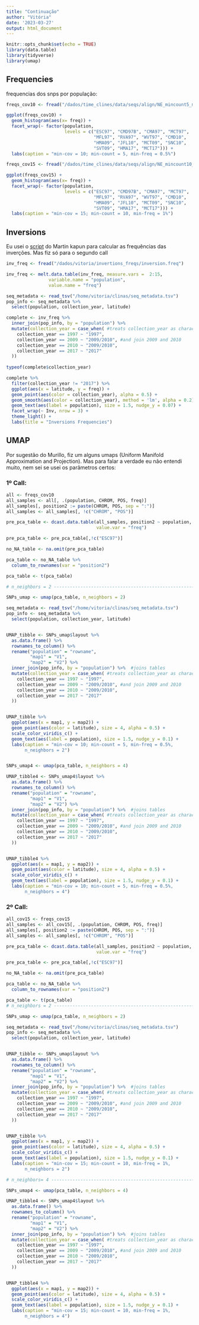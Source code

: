 ```yaml
---
title: "Continuação"
author: "Vitória"
date: '2023-03-27'
output: html_document
---
```


```r
knitr::opts_chunk$set(echo = TRUE)
library(data.table)
library(tidyverse)
library(umap)
```

## Frequencies
frequencias dos snps por população:

```r
freqs_cov10 <- fread("/dados/time_clines/data/seqs/align/NE_mincount5_minfreq0.005_cov10.tsv")

ggplot(freqs_cov10) +
  geom_histogram(aes(x= freq)) +
  facet_wrap(~ factor(population,
                      levels = c("ESC97", "CMD97B", "CMA97", "MCT97",
                                 "MFL97", "RVA97", "WVT97", "CMD10",
                                 "HMA09", "JFL10", "MCT09", "SNC10",
                                 "SVT09", "HMA17", "MCT17"))) +
  labs(caption = "min-cov = 10; min-count = 5, min-freq = 0.5%")

freqs_cov15 <- fread("/dados/time_clines/data/seqs/align/NE_mincount10_minfreq0.01_cov15.tsv")

ggplot(freqs_cov15) +
  geom_histogram(aes(x= freq)) +
  facet_wrap(~ factor(population,
                      levels = c("ESC97", "CMD97B", "CMA97", "MCT97",
                                 "MFL97", "RVA97", "WVT97", "CMD10",
                                 "HMA09", "JFL10", "MCT09", "SNC10",
                                 "SVT09", "HMA17", "MCT17"))) +
  labs(caption = "min-cov = 15; min-count = 10, min-freq = 1%")

```

## Inversions

Eu usei o [script](https://github.com/capoony/DrosEU_pipeline) do Martin kapun para calcular as frequências das inverções. Mas fiz só para o segundo call

```r
inv_freq <- fread("/dados/vitoria/invertions_freqs/inversion.freq")

inv_freq <- melt.data.table(inv_freq, measure.vars =  2:15,
                variable.name = "population",
                value.name = "freq")

seq_metadata <- read_tsv("/home/vitoria/clinas/seq_metadata.tsv")
pop_info <- seq_metadata %>%
  select(population, collection_year, latitude)

complete <- inv_freq %>%
  inner_join(pop_info, by = "population") %>%
  mutate(collection_year = case_when( #treats collection_year as character
    collection_year == 1997 ~ "1997", 
    collection_year == 2009 ~ "2009/2010", #and join 2009 and 2010
    collection_year == 2010 ~ "2009/2010",
    collection_year == 2017 ~ "2017"
  ))
  
typeof(complete$collection_year)

complete %>%
  filter(collection_year != "2017") %>%
  ggplot(aes(x = latitude, y = freq)) +
  geom_point(aes(color = collection_year), alpha = 0.5) +
  geom_smooth(aes(color = collection_year), method = 'lm', alpha = 0.2) +
  geom_text(aes(label = population), size = 1.5, nudge_y = 0.07) +
  facet_wrap(~ Inv, nrow = 3) +
  theme_light() +
  labs(title = "Inversions Frequencies")
```

## UMAP

Por sugestão do Murillo, fiz um alguns umaps (Uniform Manifold Approximation and Projection). Mas para falar a verdade eu não entendi muito, nem sei se usei os parâmetros certos:

### 1º Call:

```r
all <- freqs_cov10
all_samples <- all[, .(population, CHROM, POS, freq)]
all_samples[, position2 := paste(CHROM, POS, sep = ":")]
all_samples <- all_samples[, !c("CHROM", "POS")]

pre_pca_table <- dcast.data.table(all_samples, position2 ~ population,
                                  value.var = "freq")

pre_pca_table <- pre_pca_table[,!c("ESC97")]

no_NA_table <- na.omit(pre_pca_table)

pca_table <- no_NA_table %>%
  column_to_rownames(var = "position2")

pca_table <- t(pca_table)

# n_neighbors = 2 ---------------------------------------------------------

SNPs_umap <- umap(pca_table, n_neighbors = 2)

seq_metadata <- read_tsv("/home/vitoria/clinas/seq_metadata.tsv")
pop_info <- seq_metadata %>%
  select(population, collection_year, latitude)


UMAP_tibble <- SNPs_umap$layout %>%
  as.data.frame() %>%
  rownames_to_column() %>%
  rename("population" = "rowname",
         "map1" = "V1",
         "map2" = "V2") %>%
  inner_join(pop_info, by = "population") %>%  #joins tables
  mutate(collection_year = case_when( #treats collection_year as character
    collection_year == 1997 ~ "1997", 
    collection_year == 2009 ~ "2009/2010", #and join 2009 and 2010
    collection_year == 2010 ~ "2009/2010",
    collection_year == 2017 ~ "2017"
  ))


UMAP_tibble %>%
  ggplot(aes(x = map1, y = map2)) +
  geom_point(aes(color = latitude), size = 4, alpha = 0.5) +
  scale_color_viridis_c() +
  geom_text(aes(label = population), size = 1.5, nudge_y = 0.1) +
  labs(caption = "min-cov = 10; min-count = 5, min-freq = 0.5%,
       n_neighbors = 2")



```

```r

SNPs_umap4 <- umap(pca_table, n_neighbors = 4)

UMAP_tibble4 <- SNPs_umap4$layout %>%
  as.data.frame() %>%
  rownames_to_column() %>%
  rename("population" = "rowname",
         "map1" = "V1",
         "map2" = "V2") %>%
  inner_join(pop_info, by = "population") %>%  #joins tables
  mutate(collection_year = case_when( #treats collection_year as character
    collection_year == 1997 ~ "1997", 
    collection_year == 2009 ~ "2009/2010", #and join 2009 and 2010
    collection_year == 2010 ~ "2009/2010",
    collection_year == 2017 ~ "2017"
  ))


UMAP_tibble4 %>%
  ggplot(aes(x = map1, y = map2)) +
  geom_point(aes(color = latitude), size = 4, alpha = 0.5) +
  scale_color_viridis_c() +
  geom_text(aes(label = population), size = 1.5, nudge_y = 0.1) +
  labs(caption = "min-cov = 10; min-count = 5, min-freq = 0.5%,
       n_neighbors = 4")

```

### 2º Call:

```r
all_cov15 <- freqs_cov15
all_samples <- all_cov15[, .(population, CHROM, POS, freq)]
all_samples[, position2 := paste(CHROM, POS, sep = ":")]
all_samples <- all_samples[, !c("CHROM", "POS")]

pre_pca_table <- dcast.data.table(all_samples, position2 ~ population,
                                  value.var = "freq")

pre_pca_table <- pre_pca_table[,!c("ESC97")]

no_NA_table <- na.omit(pre_pca_table)

pca_table <- no_NA_table %>%
  column_to_rownames(var = "position2")

pca_table <- t(pca_table)
# n_neighbors = 2 ---------------------------------------------------------

SNPs_umap <- umap(pca_table, n_neighbors = 2)

seq_metadata <- read_tsv("/home/vitoria/clinas/seq_metadata.tsv")
pop_info <- seq_metadata %>%
  select(population, collection_year, latitude)


UMAP_tibble <- SNPs_umap$layout %>%
  as.data.frame() %>%
  rownames_to_column() %>%
  rename("population" = "rowname",
         "map1" = "V1",
         "map2" = "V2") %>%
  inner_join(pop_info, by = "population") %>%  #joins tables
  mutate(collection_year = case_when( #treats collection_year as character
    collection_year == 1997 ~ "1997", 
    collection_year == 2009 ~ "2009/2010", #and join 2009 and 2010
    collection_year == 2010 ~ "2009/2010",
    collection_year == 2017 ~ "2017"
  ))


UMAP_tibble %>%
  ggplot(aes(x = map1, y = map2)) +
  geom_point(aes(color = latitude), size = 4, alpha = 0.5) +
  scale_color_viridis_c() +
  geom_text(aes(label = population), size = 1.5, nudge_y = 0.1) +
  labs(caption = "min-cov = 15; min-count = 10, min-freq = 1%,
       n_neighbors = 2")


```

```r
# n_neighbors= 4 ----------------------------------------------------------

SNPs_umap4 <- umap(pca_table, n_neighbors = 4)

UMAP_tibble4 <- SNPs_umap4$layout %>%
  as.data.frame() %>%
  rownames_to_column() %>%
  rename("population" = "rowname",
         "map1" = "V1",
         "map2" = "V2") %>%
  inner_join(pop_info, by = "population") %>%  #joins tables
  mutate(collection_year = case_when( #treats collection_year as character
    collection_year == 1997 ~ "1997", 
    collection_year == 2009 ~ "2009/2010", #and join 2009 and 2010
    collection_year == 2010 ~ "2009/2010",
    collection_year == 2017 ~ "2017"
  ))


UMAP_tibble4 %>%
  ggplot(aes(x = map1, y = map2)) +
  geom_point(aes(color = latitude), size = 4, alpha = 0.5) +
  scale_color_viridis_c() +
  geom_text(aes(label = population), size = 1.5, nudge_y = 0.1) +
  labs(caption = "min-cov = 15; min-count = 10, min-freq = 1%,
       n_neighbors = 4")

```


